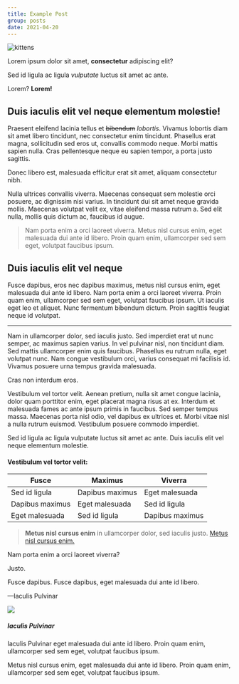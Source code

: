 ```yaml
---
title: Example Post
group: posts
date: 2021-04-20
---
```



![kittens](/media/site-image.jpg)

Lorem ipsum dolor sit amet, **consectetur** adipiscing elit?

Sed id ligula ac ligula _vulputate_ luctus sit amet ac ante.

Lorem? **Lorem!**

## Duis iaculis elit vel neque elementum molestie!

Praesent eleifend lacinia tellus et ~~bibendum~~ _lobortis_. Vivamus lobortis diam sit amet libero tincidunt, nec consectetur enim tincidunt. Phasellus erat magna, sollicitudin sed eros ut, convallis commodo neque. Morbi mattis sapien nulla. Cras pellentesque neque eu sapien tempor, a porta justo sagittis.

Donec libero est, malesuada efficitur erat sit amet, aliquam consectetur nibh.

Nulla ultrices convallis viverra. Maecenas consequat sem molestie orci posuere, ac dignissim nisi varius. In tincidunt dui sit amet neque gravida mollis. Maecenas volutpat velit ex, vitae eleifend massa rutrum a. Sed elit nulla, mollis quis dictum ac, faucibus id augue.

> Nam porta enim a orci laoreet viverra. Metus nisl cursus enim, eget malesuada dui ante id libero. Proin quam enim, ullamcorper sed sem eget, volutpat faucibus ipsum.

## Duis iaculis elit vel neque

Fusce dapibus, eros nec dapibus maximus, metus nisl cursus enim, eget malesuada dui ante id libero. Nam porta enim a orci laoreet viverra. Proin quam enim, ullamcorper sed sem eget, volutpat faucibus ipsum. Ut iaculis eget leo et aliquet. Nunc fermentum bibendum dictum. Proin sagittis feugiat neque id volutpat.

---

Nam in ullamcorper dolor, sed iaculis justo. Sed imperdiet erat ut nunc semper, ac maximus sapien varius. In vel pulvinar nisl, non tincidunt diam. Sed mattis ullamcorper enim quis faucibus. Phasellus eu rutrum nulla, eget volutpat nunc. Nam congue vestibulum orci, varius consequat mi facilisis id. Vivamus posuere urna tempus gravida malesuada.

Cras non interdum eros.

Vestibulum vel tortor velit. Aenean pretium, nulla sit amet congue lacinia, dolor quam porttitor enim, eget placerat magna risus at ex. Interdum et malesuada fames ac ante ipsum primis in faucibus. Sed semper tempus massa. Maecenas porta nisl odio, vel dapibus ex ultrices et. Morbi vitae nisl a nulla rutrum euismod. Vestibulum posuere commodo imperdiet.

Sed id ligula ac ligula vulputate luctus sit amet ac ante. Duis iaculis elit vel neque elementum molestie.

#### Vestibulum vel tortor velit:

| Fusce           | Maximus         | Viverra         |
| --------------- | --------------- | --------------- |
| Sed id ligula   | Dapibus maximus | Eget malesuada  |
| Dapibus maximus | Eget malesuada  | Sed id ligula   |
| Eget malesuada  | Sed id ligula   | Dapibus maximus |

> **Metus nisl cursus enim** in ullamcorper dolor, sed iaculis justo. [Metus nisl cursus enim.](#)

Nam porta enim a orci laoreet viverra?

Justo.

Fusce dapibus. Fusce dapibus, eget malesuada dui ante id libero.

&mdash;Iaculis Pulvinar

<Row>
  <Col lg={{ offset: 2, span: 8 }}>
    <Card>
      <Card.Body>
        <Card.Text>
          <Row>
            <Col xs={{ span: 4 }} sm={{ span: 2 }}>
              <Image src="https://placekitten.com/g/500/500" roundedCircle fluid />
            </Col>
            <Col xs={{ span: 8 }} sm={{ span: 10 }}>
              <h5>Iaculis Pulvinar</h5>
              <p>
                Iaculis Pulvinar eget malesuada dui ante id libero. Proin quam enim, ullamcorper sed sem eget, volutpat
                faucibus ipsum.
              </p>
              <p>
                Metus nisl cursus enim, eget malesuada dui ante id libero. Proin quam enim, ullamcorper sed sem eget,
                volutpat faucibus ipsum.
              </p>
            </Col>
          </Row>
        </Card.Text>
      </Card.Body>
    </Card>
  </Col>
</Row>
